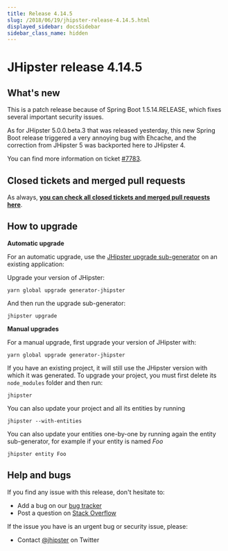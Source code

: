 ```yaml
---
title: Release 4.14.5
slug: /2018/06/19/jhipster-release-4.14.5.html
displayed_sidebar: docsSidebar
sidebar_class_name: hidden
---
```


JHipster release 4.14.5
==================

What's new
----------

This is a patch release because of Spring Boot 1.5.14.RELEASE, which fixes several important security issues.

As for JHipster 5.0.0.beta.3 that was released yesterday, this new Spring Boot release triggered a very annoying bug with Ehcache, and the correction from JHipster 5 was backported here to JHipster 4.

You can find more information on ticket [#7783](https://github.com/jhipster/generator-jhipster/issues/7783).

Closed tickets and merged pull requests
------------
As always, __[you can check all closed tickets and merged pull requests here](https://github.com/jhipster/generator-jhipster/issues?q=milestone%3A4.14.5+is%3Aclosed)__.

How to upgrade
------------

**Automatic upgrade**

For an automatic upgrade, use the [JHipster upgrade sub-generator](/upgrading-an-application/) on an existing application:

Upgrade your version of JHipster:

```
yarn global upgrade generator-jhipster
```

And then run the upgrade sub-generator:

```
jhipster upgrade
```

**Manual upgrades**

For a manual upgrade, first upgrade your version of JHipster with:

```
yarn global upgrade generator-jhipster
```

If you have an existing project, it will still use the JHipster version with which it was generated.
To upgrade your project, you must first delete its `node_modules` folder and then run:

```
jhipster
```

You can also update your project and all its entities by running

```
jhipster --with-entities
```

You can also update your entities one-by-one by running again the entity sub-generator, for example if your entity is named _Foo_

```
jhipster entity Foo
```

Help and bugs
--------------

If you find any issue with this release, don't hesitate to:

- Add a bug on our [bug tracker](https://github.com/jhipster/generator-jhipster/issues?state=open)
- Post a question on [Stack Overflow](http://stackoverflow.com/tags/jhipster/info)

If the issue you have is an urgent bug or security issue, please:

- Contact [@jhipster](https://twitter.com/jhipster) on Twitter
